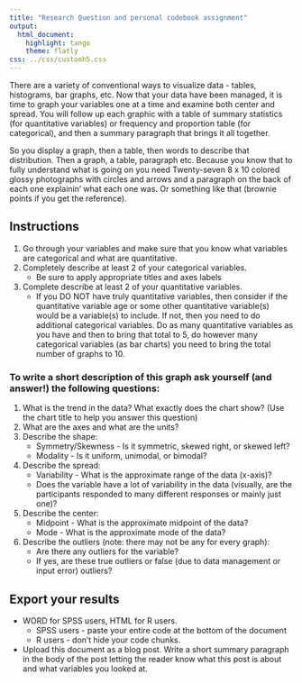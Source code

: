 ```yaml
---
title: "Research Question and personal codebook assignment"
output:
  html_document:
    highlight: tango
    theme: flatly
css: ../css/customh5.css
---
```


There are a variety of conventional ways to visualize data - tables, histograms, bar graphs, etc. Now that your data have been managed, it is time to graph your variables one at a time and examine both center and spread. You will follow up each graphic with a table of summary statistics (for quantitative variables) or frequency and proportion table (for categorical), and then a summary paragraph that brings it all together. 

So you display a graph, then a table, then words to describe that distribution. Then a graph, a table, paragraph etc. 
Because you know that to fully understand what is going on you need Twenty-seven 8 x 10 colored glossy photographs with circles and arrows and a paragraph on the back of each one explainin' what each one was. Or something like that (brownie points if you get the reference).

 
## Instructions

1. Go through your variables and make sure that you know what variables are categorical and what are quantitative.
2. Completely describe at least 2 of your categorical variables. 
    - Be sure to apply appropriate titles and axes labels 
3. Complete describe at least 2 of your quantitative variables. 
    - If you DO NOT have truly quantitative variables, then consider if the quantitative variable age or some other quantitative variable(s) would be a variable(s) to include. If not, then you need to do additional categorical variables. Do as many quantitative variables as you have and then to bring that total to 5, do however many categorical variables (as bar charts) you need to bring the total number of graphs to 10.


### To write a short description of this graph ask yourself (and answer!) the following questions:
1. What is the trend in the data? What exactly does the chart show? (Use the chart title to help you answer this question)
2. What are the axes and what are the units?
3. Describe the shape:
    - Symmetry/Skewness - Is it symmetric, skewed right, or skewed left?
    - Modality - Is it uniform, unimodal, or bimodal?             
4. Describe the spread:
    - Variability - What is the approximate range of the data (x-axis)?
    - Does the variable have a lot of variability in the data (visually, are the participants responded to many different responses or mainly just one)?
5. Describe the center:
    - Midpoint - What is the approximate midpoint of the data?
    - Mode - What is the approximate mode of the data?
6. Describe the outliers (note: there may not be any for every graph):
    - Are there any outliers for the variable?
    - If yes, are these true outliers or false (due to data management or input error) outliers?


## Export your results
* WORD for SPSS users, HTML for R users. 
    - SPSS users - paste your entire code at the bottom of the document
    - R users - don't hide your code chunks. 
* Upload this document as a blog post. Write a short summary paragraph in the body of the post letting the reader know what this post is about and what variables you looked at. 
